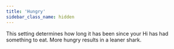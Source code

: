 ```yaml
---
title: 'Hungry'
sidebar_class_name: hidden
---
```


This setting determines how long it has been since your Hi has had
something to eat. More hungry results in a leaner shark.
